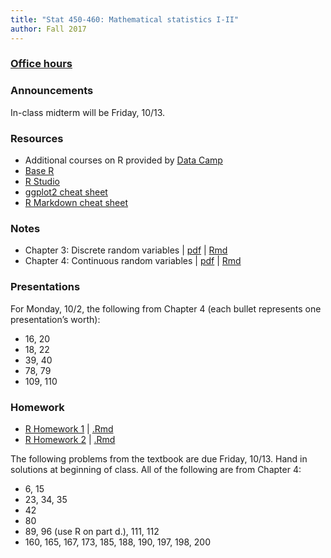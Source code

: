```yaml
---
title: "Stat 450-460: Mathematical statistics I-II"
author: Fall 2017 
---
```



### [Office hours](Schedule.html)

### Announcements

In-class midterm will be Friday, 10/13.  

### Resources

  * Additional courses on R provided by [Data Camp](https://www.datacamp.com/)
  * [Base R](https://cran.r-project.org/)
  * [R Studio](https://www.rstudio.com/home/)
  * [ggplot2 cheat sheet](https://www.rstudio.com/wp-content/uploads/2015/03/ggplot2-cheatsheet.pdf)  
  * [R Markdown cheat sheet](https://www.rstudio.com/wp-content/uploads/2015/02/rmarkdown-cheatsheet.pdf)



### Notes

 * Chapter 3: Discrete random variables | [pdf](https://www.dropbox.com/s/dez6w5nqgepexs7/Chapter_3-Discrete.pdf?dl=0) | [Rmd](https://www.dropbox.com/s/2w69winr1hza613/Chapter%203-Discrete.Rmd?dl=0)
 * Chapter 4: Continuous random variables | [pdf](https://www.dropbox.com/s/ao4gsywmreh47hz/Chapter4-continuous.pdf?dl=0) | [Rmd](https://www.dropbox.com/s/7rfb8ovsoplfqnr/Chapter4-continuous.Rmd?dl=0)


### Presentations

For Monday, 10/2, the following from Chapter 4 (each bullet represents one presentation's worth):

* 16, 20
* 18, 22
* 39, 40
* 78, 79
* 109, 110

### Homework

* [R Homework 1](R_HW1.html) | [.Rmd](https://www.dropbox.com/s/4zsa47cr0031429/R_HW1.Rmd?dl=0)
* [R Homework 2](R_HW2.html) | [.Rmd](https://www.dropbox.com/s/8angsdzqcetqbc6/R_HW2.Rmd?dl=0)


The following problems from the textbook are due Friday, 10/13. Hand in solutions at beginning of class.  All of the following are from Chapter 4:

* 6, 15
* 23, 34, 35
* 42
* 80
* 89, 96 (use R on part d.), 111, 112
* 160, 165, 167, 173, 185, 188, 190, 197, 198, 200
